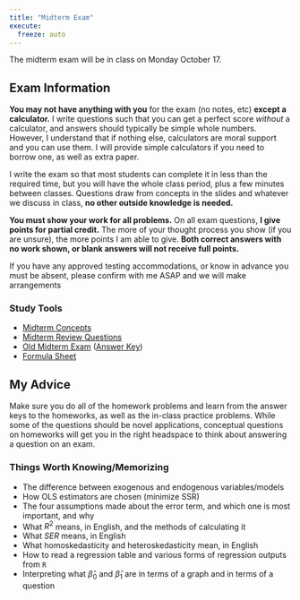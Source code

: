 ```yaml
---
title: "Midterm Exam"
execute:
  freeze: auto
---
```


::: callout-warning
The midterm exam will be in class on Monday October 17.
:::

## Exam Information

**You may not have anything with you** for the exam (no notes, etc) **except a calculator.** I write questions such that you can get a perfect score *without* a calculator, and answers should typically be simple whole numbers. However, I understand that if nothing else, calculators are moral support and you can use them. I will provide simple calculators if you need to borrow one, as well as extra paper.

I write the exam so that most students can complete it in less than the required time, but you will have the whole class period, plus a few minutes between classes. Questions draw from concepts in the slides and whatever we discuss in class, **no other outside knowledge is needed.**

**You must show your work for all problems.** On all exam questions, **I give points for partial credit.** The more of your thought process you show (if you are unsure), the more points I am able to give. **Both correct answers with no work shown, or blank answers will not receive full points.**

If you have any approved testing accommodations, or know in advance you must be absent, please confirm with me ASAP and we will make arrangements

### Study Tools

- [<i class="fas fa-external-link-square-alt"></i> Midterm Concepts](/resources/exams/midterm-concepts.qmd)
- [<i class="fas fa-chalkboard-teacher"></i> Midterm Review Questions](/slides/midterm-review.html)
- [<i class="fas fa-file-pdf"></i> Old Midterm Exam](/files/examprep/01-old-exam.pdf) ([Answer Key](/files/examprep/01-old-exam-answers.pdf))
- [<i class="fas fa-file-pdf"></i> Formula Sheet](/files/examprep/midtermformulas.pdf)

## My Advice

Make sure you do all of the homework problems and learn from the answer keys to the homeworks, as well as the in-class practice problems. While some of the questions should be novel applications, conceptual questions on homeworks will get you in the right headspace to think about answering a question on an exam.

### Things Worth Knowing/Memorizing

- The difference between exogenous and endogenous variables/models
- How OLS estimators are chosen (minimize SSR)
- The four assumptions made about the error term, and which one is most important, and why
- What $R^2$ means, in English, and the methods of calculating it
- What $SER$ means, in English
- What homoskedasticity and heteroskedasticity mean, in English
- How to read a regression table and various forms of regression outputs from `R`
- Interpreting what $\hat{\beta}_0$ and $\hat{\beta}_1$ are in terms of a graph and in terms of a question